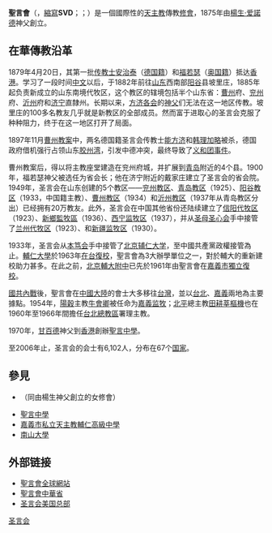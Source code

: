 {{Unreferenced |time=2009-03-23T08:19:19+00:00 }}
{{Infobox organization
| name = 聖言會
| native_name = Societas Verbi Divini
| image = Societas Verbi Divini.svg
| alt = 
| caption = 
| abbreviation = SVD
| motto = 
| map=Misioneros-verbo-divino-mundo.PNG
| map_caption=聖言會服務的國家位置
 | language =  zh
| formation = {{start date|1875|09|08}}
| founder = [[楊生·愛諾德|聖楊生·愛諾德]]
| type = 奉獻修道生活

| headquarters = {{ITA}}[[羅馬|羅馬]]

| membership = 6,001（包括：4,171名司鐸）
| membership_year = 2013年

| leader_title = 總會長
| leader_name = Rev. Fr. Heinz Kulüke, S.V.D.

| affiliations = 天主教傳教修會

| mission = Bringing Christ’s love, teachings and compassion to all people
| website = {{url|svdmissions.org}}
}}

'''聖言會'''（{{lang-la|'''Societas Verbi Divini'''}}，[[縮寫|縮寫]]'''SVD'''；{{lang-de|'''Gesellschaft des Göttlichen Wortes'''}}；{{lang-en|'''Society of the Divine Word'''}}）是一個國際性的[[天主教|天主教]]傳教[[修會|修會]]，1875年由[[楊生·爱諾德|楊生·爱諾德]]神父創立。

== 在華傳教沿革 ==
1879年4月20日，其第一批[[传教士|传教士]][[安治泰|安治泰]]（[[德國人|德国籍]]）和[[福若瑟|福若瑟]]（[[奧地利|奥国籍]]）抵达[[香港|香港]]。学习了一段时间[[中文|中文]]以后，于1882年前往[[山东|山东]]西南部[[阳谷|阳谷]]县坡里庄，1885年起负责新成立的山东南境代牧区，这个教区的辖境包括半个山东省：[[曹州|曹州]]府、[[兖州|兖州]]府、[[沂州|沂州]]府和[[济宁|济宁]]直隸州。长期以来，[[方济各会|方济各会]]的[[神父|神父]]们无法在这一地区传教。坡里庄的100多名教友几乎就是新教区的全部成员。然而富于进取心的圣言会克服了种种阻力，终于在这一地区打开了局面。

1897年11月[[曹州教案|曹州教案]]中，两名德国籍圣言会传教士[[能方济|能方济]]和[[韩理加略|韩理加略]]被杀，德国政府借机强行占领山东[[胶州湾|胶州湾]]，引发中德冲突，最终导致了[[义和团事件|义和团事件]]。

曹州教案后，得以将主教座堂建造在兖州府城，并扩展到[[青岛|青岛]]附近的4个县。1900年，福若瑟神父被选任为省会长；他在济宁附近的戴家庄建立了圣言会的省会院。1949年，圣言会在山东创建的5个教区——[[兖州教区|兖州教区]]、[[青岛教区|青岛教区]]（1925）、[[阳谷教区|阳谷教区]]（1933，中国籍主教）、[[曹州教区|曹州教区]]（1934）和[[沂州教区|沂州教区]]（1937年从青岛教区分出）已经拥有20万教友。此外，圣言会在中国其他省份还陆续建立了[[信阳教区|信阳代牧区]]（1923）、[[新鄉監牧區|新鄉監牧區]]（1936）、[[西宁监牧区|西宁监牧区]]（1937），并从[[圣母圣心会|圣母圣心会]]手中接管了[[兰州代牧区|兰州代牧区]]（1923）、和[[新疆监牧区|新疆监牧区]]（1930）。

1933年，圣言会从[[本笃会|本笃会]]手中接管了[[輔仁大學北平時期|北京辅仁大学]]，至中國共產黨政權接管為止。[[輔仁大學|輔仁大學]]於1963年[[在台復校|在台復校]]，聖言會為3大辦學單位之一，對於輔大的重新建校助力甚多。在此之前，[[北平輔仁大學附屬中學|北京輔大附中]]已先於1961年由聖言會在[[嘉義市|嘉義市]][[嘉義市私立輔仁高級中學|獨立復校]]。

[[國共內戰|國共內戰]]後，聖言會在[[中國大陸|中國大陸]]的會士大多移往[[台灣|台灣]]，並以[[台北|台北]]、[[嘉義|嘉義]]兩地為主要據點。1954年，[[天主教陽穀教區|陽穀]]主教[[牛會卿|牛會卿]]被任命为[[天主教嘉義教區|嘉義]][[监牧|监牧]]；[[天主教北京總教區|北平]]總主教[[田耕莘|田耕莘]][[樞機|樞機]]也在1960年至1966年間擔任[[台北總教區|台北總教區]]署理主教。

1970年，[[甘百德|甘百德]]神父到[[香港|香港]]創辦[[聖言中學|聖言中學]]。

至2006年止，圣言会的会士有6,102人，分布在67个[[国家|国家]]。

== 參見 ==
* {{link-en|聖神婢女傳教會|Missionary Sisters Servants of the Holy Spirit}}（同由楊生神父創立的女修會）
* [[聖言中學|聖言中學]]
* [[嘉義市私立天主教輔仁高級中學|嘉義市私立天主教輔仁高級中學]]
* [[南山大學|南山大學]]


== 外部链接 ==
{{Commonscat|Societas Verbi Divini}}

* [http://www.svdmissions.org/ 聖言會全球網站]{{Wayback|url=http://www.svdmissions.org/ |date=20101128111221 }}
* [http://www.svdchina.org/ 聖言會中華省]{{Wayback|url=http://www.svdchina.org/ |date=20100728040130 }}
* [https://web.archive.org/web/20060415181040/http://www.svdusa.org/ 圣言会美国总部] 

[[Category:圣言会|]]